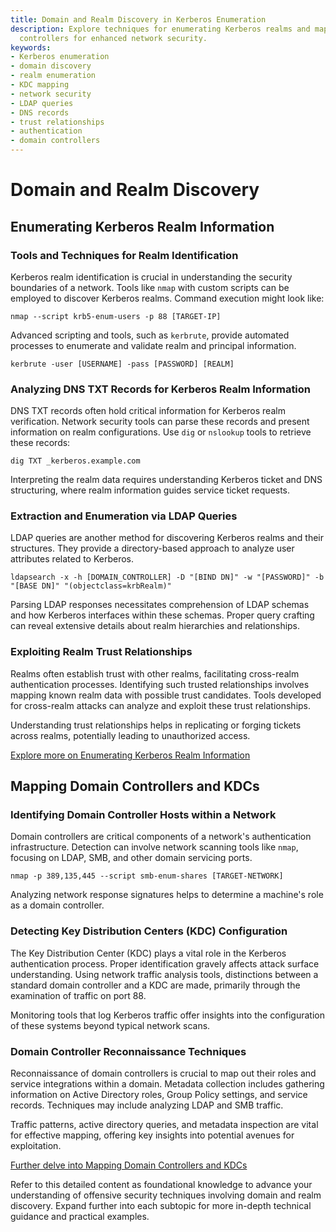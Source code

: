 ```yaml
---
title: Domain and Realm Discovery in Kerberos Enumeration
description: Explore techniques for enumerating Kerberos realms and mapping domain
  controllers for enhanced network security.
keywords:
- Kerberos enumeration
- domain discovery
- realm enumeration
- KDC mapping
- network security
- LDAP queries
- DNS records
- trust relationships
- authentication
- domain controllers
---
```


# Domain and Realm Discovery

## Enumerating Kerberos Realm Information

### Tools and Techniques for Realm Identification

Kerberos realm identification is crucial in understanding the security boundaries of a network. Tools like `nmap` with custom scripts can be employed to discover Kerberos realms. Command execution might look like:

```shell
nmap --script krb5-enum-users -p 88 [TARGET-IP]
```

Advanced scripting and tools, such as `kerbrute`, provide automated processes to enumerate and validate realm and principal information. 

```shell
kerbrute -user [USERNAME] -pass [PASSWORD] [REALM]
```

### Analyzing DNS TXT Records for Kerberos Realm Information

DNS TXT records often hold critical information for Kerberos realm verification. Network security tools can parse these records and present information on realm configurations. Use `dig` or `nslookup` tools to retrieve these records:

```shell
dig TXT _kerberos.example.com
```

Interpreting the realm data requires understanding Kerberos ticket and DNS structuring, where realm information guides service ticket requests.

### Extraction and Enumeration via LDAP Queries

LDAP queries are another method for discovering Kerberos realms and their structures. They provide a directory-based approach to analyze user attributes related to Kerberos.

```shell
ldapsearch -x -h [DOMAIN_CONTROLLER] -D "[BIND DN]" -w "[PASSWORD]" -b "[BASE DN]" "(objectclass=krbRealm)"
```

Parsing LDAP responses necessitates comprehension of LDAP schemas and how Kerberos interfaces within these schemas. Proper query crafting can reveal extensive details about realm hierarchies and relationships.

### Exploiting Realm Trust Relationships

Realms often establish trust with other realms, facilitating cross-realm authentication processes. Identifying such trusted relationships involves mapping known realm data with possible trust candidates. Tools developed for cross-realm attacks can analyze and exploit these trust relationships.

Understanding trust relationships helps in replicating or forging tickets across realms, potentially leading to unauthorized access.

[Explore more on Enumerating Kerberos Realm Information](./offensive/network/enumeration/kerberos_enumeration/domain_and_realm_discovery/enumerating_kerberos_realm_information)

## Mapping Domain Controllers and KDCs

### Identifying Domain Controller Hosts within a Network

Domain controllers are critical components of a network's authentication infrastructure. Detection can involve network scanning tools like `nmap`, focusing on LDAP, SMB, and other domain servicing ports.

```shell
nmap -p 389,135,445 --script smb-enum-shares [TARGET-NETWORK]
```

Analyzing network response signatures helps to determine a machine's role as a domain controller. 

### Detecting Key Distribution Centers (KDC) Configuration

The Key Distribution Center (KDC) plays a vital role in the Kerberos authentication process. Proper identification gravely affects attack surface understanding. Using network traffic analysis tools, distinctions between a standard domain controller and a KDC are made, primarily through the examination of traffic on port 88.

Monitoring tools that log Kerberos traffic offer insights into the configuration of these systems beyond typical network scans.

### Domain Controller Reconnaissance Techniques

Reconnaissance of domain controllers is crucial to map out their roles and service integrations within a domain. Metadata collection includes gathering information on Active Directory roles, Group Policy settings, and service records. Techniques may include analyzing LDAP and SMB traffic. 

Traffic patterns, active directory queries, and metadata inspection are vital for effective mapping, offering key insights into potential avenues for exploitation.

[Further delve into Mapping Domain Controllers and KDCs](./offensive/network/enumeration/kerberos_enumeration/domain_and_realm_discovery/mapping_domain_controllers_and_kdcs)

Refer to this detailed content as foundational knowledge to advance your understanding of offensive security techniques involving domain and realm discovery. Expand further into each subtopic for more in-depth technical guidance and practical examples.